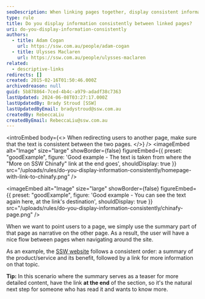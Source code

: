 ```yaml
---
seoDescription: When linking pages together, display consistent information to provide a seamless user experience and enhance site navigation.
type: rule
title: Do you display information consistently between linked pages?
uri: do-you-display-information-consistently
authors:
  - title: Adam Cogan
    url: https://ssw.com.au/people/adam-cogan
  - title: Ulysses Maclaren
    url: https://ssw.com.au/people/ulysses-maclaren
related:
  - descriptive-links
redirects: []
created: 2015-02-16T01:50:46.000Z
archivedreason: null
guid: 5b878864-7ced-4b4c-a979-adadf38c7363
lastUpdated: 2024-06-08T03:27:17.000Z
lastUpdatedBy: Brady Stroud [SSW]
lastUpdatedByEmail: bradystroud@ssw.com.au
createdBy: RebeccaLiu
createdByEmail: RebeccaLiu@ssw.com.au
---
```


<introEmbed
  body={<>
When redirecting users to another page, make sure that the text is consistent between the two pages.
  </>}
/>
<imageEmbed
  alt="Image"
  size="large"
  showBorder={false}
  figureEmbed={{
    preset: "goodExample",
    figure: 'Good example - The text is taken from where the "More on SSW Chinafy" link at the end goes',
    shouldDisplay: true
  }}
  src="/uploads/rules/do-you-display-information-consistently/homepage-with-link-to-chinafy.png"
/>

<imageEmbed
  alt="Image"
  size="large"
  showBorder={false}
  figureEmbed={{
    preset: "goodExample",
    figure: 'Good example - You can see the text again here, at the link\'s destination',
    shouldDisplay: true
  }}
  src="/uploads/rules/do-you-display-information-consistently/chinafy-page.png"
/>

When we want to point users to a page, we simply use the summary part of that page as narrative on the other page. As a result, the user will have a nice flow between pages when navigating around the site.

As an example, the [SSW website](https://ssw.com.au) follows a consistent order: a summary of the product/service and its benefit, followed by a link for more information on that topic.

**Tip:** In this scenario where the summary serves as a teaser for more detailed content, have the link **at the end** of the section, so it's the natural next step for someone who has read it and wants to know more.
